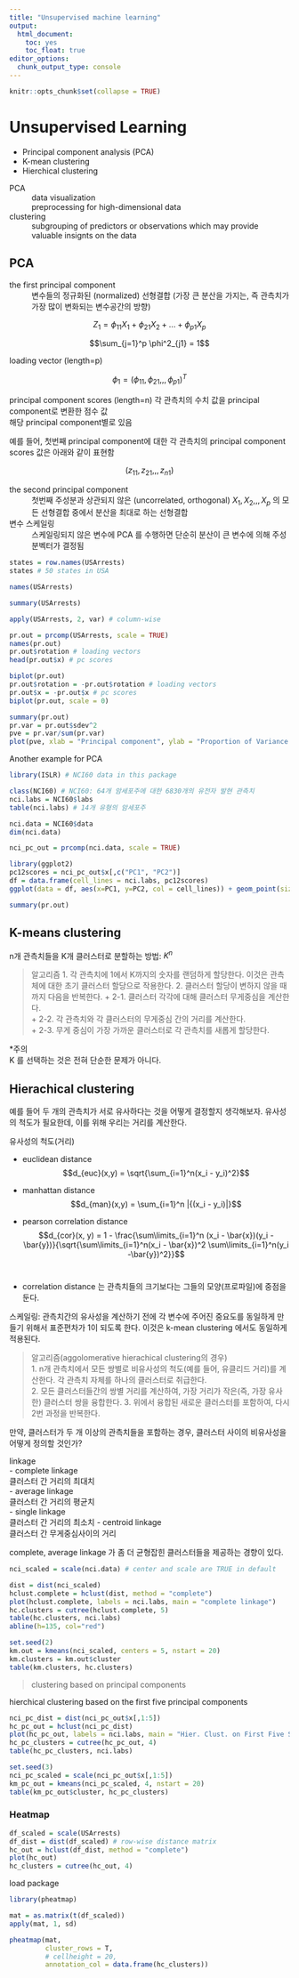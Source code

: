 ```yaml
---
title: "Unsupervised machine learning"
output:
  html_document:
    toc: yes
    toc_float: true
editor_options: 
  chunk_output_type: console
---
```


```r
knitr::opts_chunk$set(collapse = TRUE)
```

# Unsupervised Learning 

- Principal component analysis (PCA)  
- K-mean clustering   
- Hierchical clustering  


PCA
: data visualization 
: preprocessing for high-dimensional data   
   
   
clustering
: subgrouping of predictors or observations which may provide valuable insignts on the data   

## PCA 

the first principal component  
: 변수들의 정규화된 (normalized) 선형결합 (가장 큰 분산을 가지는, 즉 관측치가 가장 많이 변화되는 변수공간의 방향) 

$$Z_1 = \phi_{11}X_1 + \phi_{21}X_2 + ... + \phi_{p1}X_p$$ 

$$\sum_{j=1}^p \phi^2_{j1} = 1$$

loading vector (length=p)

$$\phi_1 = (\phi_{11}, \phi_{21},,,\phi_{p1})^T$$

principal component scores (length=n)
각 관측치의 수치 값을 principal component로 변환한 점수 값   
해당 principal component별로 있음      

예를 들어, 첫번째 principal component에 대한 각 관측치의 principal component scores 값은 아래와 같이 표현함    

$$(z_{11}, z_{21},,, z_{n1})$$  

the second principal component  
: 첫번째 주성분과 상관되지 않은 (uncorrelated, orthogonal) $X_1, X_2,,, X_p$ 의 모든 선형결합 중에서 분산을 최대로 하는 선형결합   
  
  
변수 스케일링   
: 스케일링되지 않은 변수에 PCA 를 수행하면 단순히 분산이 큰 변수에 의해 주성분벡터가 결정됨   

```r
states = row.names(USArrests) 
states # 50 states in USA 
```

```r
names(USArrests)
```

```r
summary(USArrests)
```

```r
apply(USArrests, 2, var) # column-wise 
```

```r
pr.out = prcomp(USArrests, scale = TRUE) 
names(pr.out)
pr.out$rotation # loading vectors 
head(pr.out$x) # pc scores
```

```r
biplot(pr.out)
pr.out$rotation = -pr.out$rotation # loading vectors 
pr.out$x = -pr.out$x # pc scores
biplot(pr.out, scale = 0) 
```

```r
summary(pr.out)
pr.var = pr.out$sdev^2
pve = pr.var/sum(pr.var)
plot(pve, xlab = "Principal component", ylab = "Proportion of Variance Explained", type = "b") # scree plot 
```

Another example for PCA 
```r
library(ISLR) # NCI60 data in this package 
```

```r
class(NCI60) # NCI60: 64개 암세포주에 대한 6830개의 유전자 발현 관측치 
nci.labs = NCI60$labs
table(nci.labs) # 14개 유형의 암세포주 
```

```r
nci.data = NCI60$data
dim(nci.data)
```

```r
nci_pc_out = prcomp(nci.data, scale = TRUE) 
```

```r
library(ggplot2)
pc12scores = nci_pc_out$x[,c("PC1", "PC2")]
df = data.frame(cell_lines = nci.labs, pc12scores)
ggplot(data = df, aes(x=PC1, y=PC2, col = cell_lines)) + geom_point(size = 3)
```

```r
summary(pr.out)
```


## K-means clustering 

n개 관측치들을 K개 클러스터로 분할하는 방법: $K^n$

> 알고리즘 
1. 각 관측치에 1에서 K까지의 숫자를 랜덤하게 할당한다. 이것은 관측체에 대한 초기 클러스터 할당으로 작용한다. 
2. 클러스터 할당이 변하지 않을 때까지 다음을 반복한다. 
  + 2-1. 클러스터 각각에 대해 클러스터 무게중심을 계산한다.     
  + 2-2. 각 관측치와 각 클러스터의 무게중심 간의 거리를 계산한다.  
  + 2-3. 무게 중심이 가장 가까운 클러스터로 각 관측치를 새롭게 할당한다. 

*주의   
K 를 선택하는 것은 전혀 단순한 문제가 아니다.    

## Hierachical clustering 

예를 들어 두 개의 관측치가 서로 유사하다는 것을 어떻게 결정할지 생각해보자. 유사성의 척도가 필요한데, 이를 위해 우리는 거리를 계산한다.   

유사성의 척도(거리)   
 
- euclidean distance  
$$d_{euc}(x,y) = \sqrt{\sum_{i=1}^n(x_i - y_i)^2}$$ 

- manhattan distance   
$$d_{man}(x,y) = \sum_{i=1}^n |{(x_i - y_i)|}$$  

- pearson correlation distance   
$$d_{cor}(x, y) = 1 - \frac{\sum\limits_{i=1}^n (x_i - \bar{x})(y_i - \bar{y})}{\sqrt{\sum\limits_{i=1}^n(x_i - \bar{x})^2 \sum\limits_{i=1}^n(y_i -\bar{y})^2}}$$   
* correlation distance 는 관측치들의 크기보다는 그들의 모양(프로파일)에 중점을 둔다.   

스케일링: 관측치간의 유사성을 계산하기 전에 각 변수에 주어진 중요도를 동일하게 만들기 위해서 표준편차가 1이 되도록 한다. 이것은 k-mean clustering 에서도 동일하게 적용된다.   

> 알고리즘(aggolomerative hierachical clustering의 경우)   
1. n개 관측치에서 모든 쌍별로 비유사성의 척도(예를 들어, 유클리드 거리)를 계산한다. 각 관측치 자체를 하나의 클러스터로 취급한다.   
2. 모든 클러스터들간의 쌍별 거리를 계산하여, 가장 거리가 작은(즉, 가장 유사한) 클러스터 쌍을 융합한다. 
3. 위에서 융합된 새로운 클러스터를 포함하여, 다시 2번 과정을 반복한다.   

만약, 클러스터가 두 개 이상의 관측치들을 포함하는 경우, 클러스터 사이의 비유사성을 어떻게 정의할 것인가?  

linkage    
- complete linkage   
클러스터 간 거리의 최대치          
- average linkage   
클러스터 간 거리의 평균치   
- single linkage  
클러스터 간 거리의 최소치 
- centroid linkage   
클러스터 간 무게중심사이의 거리   

complete, average linkage 가 좀 더 균형잡힌 클러스터들을 제공하는 경향이 있다.    


```r
nci_scaled = scale(nci.data) # center and scale are TRUE in default  
```


```r
dist = dist(nci_scaled)
hclust.complete = hclust(dist, method = "complete")
plot(hclust.complete, labels = nci.labs, main = "complete linkage")
hc.clusters = cutree(hclust.complete, 5)
table(hc.clusters, nci.labs)
abline(h=135, col="red")
```


```r
set.seed(2)
km.out = kmeans(nci_scaled, centers = 5, nstart = 20)
km.clusters = km.out$cluster
table(km.clusters, hc.clusters)
```

> clustering based on principal components 

hierchical clustering based on the first five principal components 
```r
nci_pc_dist = dist(nci_pc_out$x[,1:5])
hc_pc_out = hclust(nci_pc_dist)
plot(hc_pc_out, labels = nci.labs, main = "Hier. Clust. on First Five Score Vectors")
hc_pc_clusters = cutree(hc_pc_out, 4)
table(hc_pc_clusters, nci.labs)
```


```r
set.seed(3)
nci_pc_scaled = scale(nci_pc_out$x[,1:5])
km_pc_out = kmeans(nci_pc_scaled, 4, nstart = 20)
table(km_pc_out$cluster, hc_pc_clusters)
```

### Heatmap 

```r
df_scaled = scale(USArrests)
df_dist = dist(df_scaled) # row-wise distance matrix 
hc_out = hclust(df_dist, method = "complete")
plot(hc_out)
hc_clusters = cutree(hc_out, 4)
```

load package
```r
library(pheatmap)
```

```r
mat = as.matrix(t(df_scaled))
apply(mat, 1, sd)
```
```r
pheatmap(mat, 
         cluster_rows = T,
         # cellheight = 20,
         annotation_col = data.frame(hc_clusters))
```






